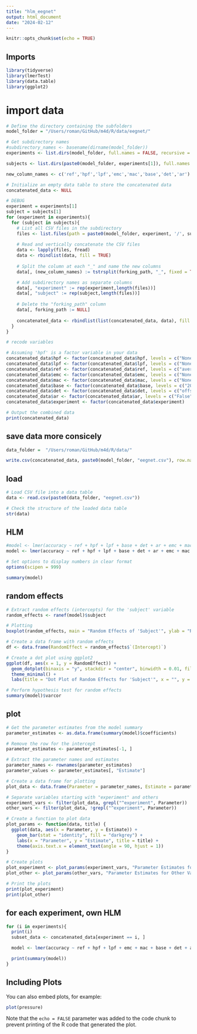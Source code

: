 ```yaml
---
title: "hlm_eegnet"
output: html_document
date: "2024-02-12"
---
```


```r
knitr::opts_chunk$set(echo = TRUE)
```

## Imports

```r
library(tidyverse)
library(lmerTest)
library(data.table)
library(ggplot2)

```

# import data




```r

# Define the directory containing the subfolders
model_folder = "/Users/roman/GitHub/m4d/R/data/eegnet/"

# Get subdirectory names
#subdirectory_names <- basename(dirname(model_folder))
experiments <- list.dirs(model_folder, full.names = FALSE, recursive = FALSE)

subjects <- list.dirs(paste0(model_folder, experiments[1]), full.names = FALSE, recursive = FALSE)

new_column_names <- c('ref','hpf','lpf','emc','mac','base','det','ar')

# Initialize an empty data table to store the concatenated data
concatenated_data <- NULL

# DEBUG
experiment = experiments[1]
subject = subjects[1]
for (experiment in experiments){
  for (subject in subjects){
    # List all CSV files in the subdirectory
    files <- list.files(path = paste0(model_folder, experiment, '/', subject), pattern = "\\.csv$", full.names = TRUE)
    
    # Read and vertically concatenate the CSV files
    data <- lapply(files, fread)
    data <- rbindlist(data, fill = TRUE)
    
    # Split the column at each "_" and name the new columns
    data[, (new_column_names) := tstrsplit(forking_path, "_", fixed = TRUE)]

    # Add subdirectory names as separate columns
    data[, "experiment" := rep(experiment,length(files))]
    data[, "subject" := rep(subject,length(files))]
    
    # Delete the "forking_path" column
    data[, forking_path := NULL]
    
    concatenated_data <- rbindlist(list(concatenated_data, data), fill = TRUE)
  }
}

# recode variables

# Assuming 'hpf' is a factor variable in your data
concatenated_data$hpf <- factor(concatenated_data$hpf, levels = c("None", "0.1", "0.5"))
concatenated_data$lpf <- factor(concatenated_data$lpf, levels = c("None", "6", "20", "45"))
concatenated_data$ref <- factor(concatenated_data$ref, levels = c("average", "Cz", "P9P10"))
concatenated_data$emc <- factor(concatenated_data$emc, levels = c("None", "ica"))
concatenated_data$mac <- factor(concatenated_data$mac, levels = c("None", "ica"))
concatenated_data$base <- factor(concatenated_data$base, levels = c("200ms", "400ms"))
concatenated_data$det <- factor(concatenated_data$det, levels = c("offset", "linear"))
concatenated_data$ar <- factor(concatenated_data$ar, levels = c("False", "True"))
concatenated_data$experiment <- factor(concatenated_data$experiment)

# Output the combined data
print(concatenated_data)

```



## save data more consicely

```r
data_folder =  "/Users/roman/GitHub/m4d/R/data/"

write.csv(concatenated_data, paste0(model_folder, "eegnet.csv"), row.names = FALSE)

```

## load

```r
# Load CSV file into a data table
data <- read.csv(paste0(data_folder, "eegnet.csv"))

# Check the structure of the loaded data table
str(data)
```



## HLM

```r

#model <- lmer(accuracy ~ ref + hpf + lpf + base + det + ar + emc + mac + experiment + ref * experiment + hpf * experiment + lpf * experiment + base * experiment + det * experiment + ar * experiment + emc * experiment + mac * experiment + (1 | subject), data = concatenated_data)
model <- lmer(accuracy ~ ref + hpf + lpf + base + det + ar + emc + mac + experiment + (1 | subject), data = concatenated_data)

# Set options to display numbers in clear format
options(scipen = 999)

summary(model)

```
## random effects
```r
# Extract random effects (intercepts) for the 'subject' variable
random_effects <- ranef(model)$subject

# Plotting
boxplot(random_effects, main = "Random Effects of 'Subject'", ylab = "Random Effect")

```
```r
# Create a data frame with random effects
df <- data.frame(RandomEffect = random_effects$`(Intercept)`)

# Create a dot plot using ggplot2
ggplot(df, aes(x = 1, y = RandomEffect)) +
  geom_dotplot(binaxis = "y", stackdir = "center", binwidth = 0.01, fill = "black", color = "black") +
  theme_minimal() +
  labs(title = "Dot Plot of Random Effects for 'Subject'", x = "", y = "Random Effect")
```

```r
# Perform hypothesis test for random effects
summary(model)$varcor
```


## plot

```r

# Get the parameter estimates from the model summary
parameter_estimates <- as.data.frame(summary(model)$coefficients)

# Remove the row for the intercept
parameter_estimates <- parameter_estimates[-1, ]

# Extract the parameter names and estimates
parameter_names <- rownames(parameter_estimates)
parameter_values <- parameter_estimates[, "Estimate"]

# Create a data frame for plotting
plot_data <- data.frame(Parameter = parameter_names, Estimate = parameter_values)

# Separate variables starting with "experiment" and others
experiment_vars <- filter(plot_data, grepl("^experiment", Parameter))
other_vars <- filter(plot_data, !grepl("^experiment", Parameter))

# Create a function to plot data
plot_params <- function(data, title) {
  ggplot(data, aes(x = Parameter, y = Estimate)) +
    geom_bar(stat = "identity", fill = "darkgrey") +
    labs(x = "Parameter", y = "Estimate", title = title) +
    theme(axis.text.x = element_text(angle = 90, hjust = 1))
}

# Create plots
plot_experiment <- plot_params(experiment_vars, "Parameter Estimates for Experiment Variables")
plot_other <- plot_params(other_vars, "Parameter Estimates for Other Variables")

# Print the plots
print(plot_experiment)
print(plot_other)
```


## for each experiment, own HLM

```r
for (i in experiments){
  print(i)
  subset_data <- concatenated_data[experiment == i, ]

  model <- lmer(accuracy ~ ref + hpf + lpf + emc + mac + base + det + ar + (1 | subject), data = subset_data)

  print(summary(model))
}
```



## Including Plots

You can also embed plots, for example:

```r
plot(pressure)
```

Note that the `echo = FALSE` parameter was added to the code chunk to prevent printing of the R code that generated the plot.

